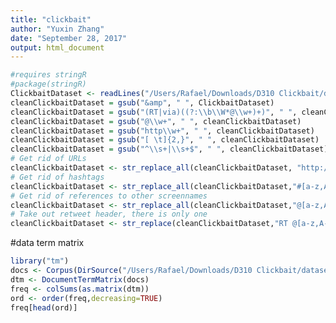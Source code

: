 ```yaml
---
title: "clickbait"
author: "Yuxin Zhang"
date: "September 28, 2017"
output: html_document
---
```


```r
#requires stringR
#package(stringR)
ClickbaitDataset <- readLines("/Users/Rafael/Downloads/D310 Clickbait/dataset/instances_train.jsonl")
cleanClickbaitDataset = gsub("&amp", " ", ClickbaitDataset)
cleanClickbaitDataset = gsub("(RT|via)((?:\\b\\W*@\\w+)+)", " ", cleanClickbaitDataset)
cleanClickbaitDataset = gsub("@\\w+", " ", cleanClickbaitDataset)
cleanClickbaitDataset = gsub("http\\w+", " ", cleanClickbaitDataset)
cleanClickbaitDataset = gsub("[ \t]{2,}", " ", cleanClickbaitDataset)
cleanClickbaitDataset = gsub("^\\s+|\\s+$", " ", cleanClickbaitDataset) 
# Get rid of URLs
cleanClickbaitDataset <- str_replace_all(cleanClickbaitDataset, "http://t.co/[a-z,A-Z,0-9]*{8}"," ")
# Get rid of hashtags
cleanClickbaitDataset <- str_replace_all(cleanClickbaitDataset,"#[a-z,A-Z]*"," ")
# Get rid of references to other screennames
cleanClickbaitDataset <- str_replace_all(cleanClickbaitDataset,"@[a-z,A-Z]*"," ")  
# Take out retweet header, there is only one
cleanClickbaitDataset <- str_replace(cleanClickbaitDataset,"RT @[a-z,A-Z]*: "," ")
```


#data term matrix
```r
library("tm")
docs <- Corpus(DirSource("/Users/Rafael/Downloads/D310 Clickbait/dataset"))
dtm <- DocumentTermMatrix(docs)
freq <- colSums(as.matrix(dtm))
ord <- order(freq,decreasing=TRUE)
freq[head(ord)]

```


